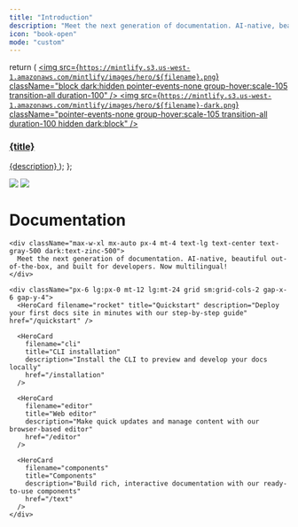 ```yaml
---
title: "Introduction"
description: "Meet the next generation of documentation. AI-native, beautiful out-of-the-box, and built for developers."
icon: "book-open"
mode: "custom"
---
```


  return (
    <a className="group cursor-pointer pb-8" href={href}>
      <img
        src={`https://mintlify.s3.us-west-1.amazonaws.com/mintlify/images/hero/${filename}.png`}
        className="block dark:hidden pointer-events-none group-hover:scale-105 transition-all duration-100"
      />
      <img
        src={`https://mintlify.s3.us-west-1.amazonaws.com/mintlify/images/hero/${filename}-dark.png`}
        className="pointer-events-none group-hover:scale-105 transition-all duration-100 hidden dark:block"
      />
      <h3 className="mt-5 text-gray-900 dark:text-zinc-50 font-medium">
        {title}
      </h3>
      <span className="mt-1.5">{description}</span>
    </a>
  );
};

<div className="relative">
  <div className="absolute top-0 lg:-top-16 left-0 right-0">
    <img
      src="/images/hero/background-light.png"
      className="block dark:hidden pointer-events-none"
    />
    <img
      src="/images/hero/background-dark.png"
      className="hidden dark:block pointer-events-none"
    />
  </div>

  <div className="px-4 py-16 lg:py-48 lg:pb-24 max-w-3xl mx-auto">
    <h1 className="block text-4xl font-medium text-center text-gray-900 dark:text-zinc-50 tracking-tight">
      Documentation
    </h1>

    <div className="max-w-xl mx-auto px-4 mt-4 text-lg text-center text-gray-500 dark:text-zinc-500">
      Meet the next generation of documentation. AI-native, beautiful out-of-the-box, and built for developers. Now multilingual!
    </div>

    <div className="px-6 lg:px-0 mt-12 lg:mt-24 grid sm:grid-cols-2 gap-x-6 gap-y-4">
      <HeroCard filename="rocket" title="Quickstart" description="Deploy your first docs site in minutes with our step-by-step guide" href="/quickstart" />

      <HeroCard
        filename="cli"
        title="CLI installation"
        description="Install the CLI to preview and develop your docs locally"
        href="/installation"
      />

      <HeroCard
        filename="editor"
        title="Web editor"
        description="Make quick updates and manage content with our browser-based editor"
        href="/editor"
      />

      <HeroCard
        filename="components"
        title="Components"
        description="Build rich, interactive documentation with our ready-to-use components"
        href="/text"
      />
    </div>
  </div>
</div>
